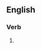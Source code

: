==English==

===Verb===
{{head|en|present participle}}

# {{present participle of|unyoke|lang=en|nocat=1}}